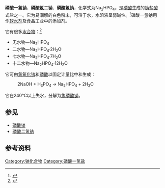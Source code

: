 {{Expand|time=2018-11-21T06:49:18+00:00}}
{{Chembox
| ImageFile = Disodium hydrogen phosphate.png
| ImageSize = 150px
| ImageFile1 = Disodium phosphate dodecahydrate.JPG
| ImageName1 = 磷酸氢二钠十二水合物
| IUPACName = Sodium hydrogen phosphate
 | OtherNames = 磷酸氢二钠、磷酸氢钠
| Section1 = {{Chembox Identifiers
| CASNo = 7558-79-4
| CASNo_Ref = {{cascite|correct|CAS}}
| CASNo1 = 10028-24-7
| CASNo1_Comment =  (dihydrate)
| CASNo1_Ref = {{cascite|changed|??}}
| CASNo2 = 7782-85-6
| CASNo2_Comment =  (heptahydrate)
| CASNo2_Ref = {{cascite|changed|??}}
| CASNo3 = 10039-32-4
| CASNo3_Comment =  (dodecahydrate)
| CASNo3_Ref = {{cascite|changed|??}}
|  PubChem  =  
|  SMILES  =  
|  ChemSpiderID_Ref  = {{chemspidercite|correct|chemspider}}|  ChemSpiderID  =  22625
|  UNII_Ref  = {{fdacite|correct|FDA}}|  UNII  =  22ADO53M6F
|  InChI  =  1/2Na.H3O4P/c;;1-5(2,3)4/h;;(H3,1,2,3,4)/q2*+1;/p-3
|  ChEMBL_Ref  = {{ebicite|correct|EBI}}|  ChEMBL  =  1060
|  ChEBI_Ref  = {{ebicite|correct|EBI}}|  ChEBI  =  34683
|  InChIKey  =  BNIILDVGGAEEIG-DFZHHIFOAK
|  StdInChI_Ref  = {{stdinchicite|changed|chemspider}}|  StdInChIKey  =  BNIILDVGGAEEIG-UHFFFAOYSA-K
|  StdInChI  =  1S/2Na.H3O4P/c;;1-5(2,3)4/h;;(H3,1,2,3,4)/q2*+1;/p-3
|  StdInChIKey_Ref  = {{stdinchicite|changed|chemspider}}|  EINECS  =  231-448-7
|  RTECS  =  WC4500000
}}
| Section2 = {{Chembox Properties
 | Formula  = Na<sub>2</sub>HPO<sub>4</sub>
 | MolarMass = (无水) 141.96 g/mol<br />(二水) 177.99 g/mol<br />(七水) 268.07 g/mol<br />(十二水) 358.14 
 | Appearance = 白色晶体
| Density =1.52  g/cm<sup>3</sup>
| BoilingPt =
 | Solubility = 77 g·L<sup>-1</sup> ~ 0.54 M}}
 | Section3 = {{Chembox Hazards 
| MainHazards =
 | FlashPt = 
| Autoignition = }} }} 

'''磷酸一氢钠'''、'''磷酸氢二钠'''、'''磷酸氢钠'''，化学式为Na<sub>2</sub>HPO<sub>4</sub>，是[[磷酸|磷酸]]生成的[[钠|钠]]盐[[酸式盐|酸式盐]]之一。它为易潮解的白色粉末，可溶于水，水溶液呈弱碱性。<ref>{{Cite web |url=http://www.ffcr.or.jp/zaidan/FFCRHOME.nsf/7bd44c20b0dc562649256502001b65e9/916cae3da5a8a11b49256f320018877f/$FILE/D121.pdf |title=Physical data (pdf) |access-date=2008-06-16 |archive-date=2011-07-17 |archive-url=https://web.archive.org/web/20110717102830/http://www.ffcr.or.jp/zaidan/FFCRHOME.nsf/7bd44c20b0dc562649256502001b65e9/916cae3da5a8a11b49256f320018877f/$FILE/D121.pdf |dead-url=yes }}</ref>磷酸一氢钠用作[[软水剂|软水剂]]及食品工业中的添加剂。

它有很多[[水合物|水合物]]：<ref>{{Cite web |url=http://avogadro.chem.iastate.edu/CHEM211L/MSDS/Disodiumhydrogenphosphate.htm |title=MSDS |access-date=2008-06-16 |archive-date=2008-06-17 |archive-url=https://web.archive.org/web/20080617230437/http://avogadro.chem.iastate.edu/CHEM211L/MSDS/Disodiumhydrogenphosphate.htm |dead-url=yes }}</ref>
* 无水物—Na<sub>2</sub>HPO<sub>4</sub>
* 二水物—Na<sub>2</sub>HPO<sub>4</sub>·2H<sub>2</sub>O
* 七水物—Na<sub>2</sub>HPO<sub>4</sub>·7H<sub>2</sub>O
* 十二水物—Na<sub>2</sub>HPO<sub>4</sub>·12H<sub>2</sub>O

它可由[[氢氧化钠|氢氧化钠]]和[[磷酸|磷酸]]以固定计量比中和生成：
:2NaOH + H<sub>3</sub>PO<sub>4</sub> → Na<sub>2</sub>HPO<sub>4</sub> + 2H<sub>2</sub>O

它在240℃以上失水，分解为[[焦磷酸钠|焦磷酸钠]]。

== 参见 ==
* [[磷酸钠|磷酸钠]]
* [[磷酸二氢钠|磷酸二氢钠]]

== 参考资料 ==
{{reflist}}

[[Category:钠化合物|Category:钠化合物]]
[[Category:磷酸一氢盐|Category:磷酸一氢盐]]

{{inorganic-compound-stub}}